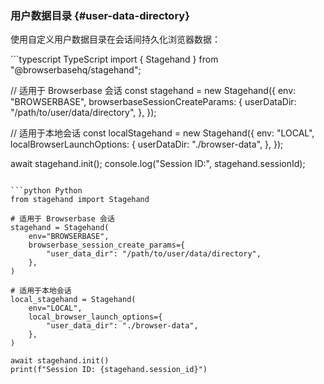 
### 用户数据目录 {#user-data-directory}

使用自定义用户数据目录在会话间持久化浏览器数据：

<CodeGroup>
  ```typescript TypeScript
  import { Stagehand } from "@browserbasehq/stagehand";

  // 适用于 Browserbase 会话
  const stagehand = new Stagehand({
    env: "BROWSERBASE",
    browserbaseSessionCreateParams: {
      userDataDir: "/path/to/user/data/directory",
    },
  });

  // 适用于本地会话
  const localStagehand = new Stagehand({
    env: "LOCAL",
    localBrowserLaunchOptions: {
      userDataDir: "./browser-data",
    },
  });

  await stagehand.init();
  console.log("Session ID:", stagehand.sessionId);
  ```

  ```python Python
  from stagehand import Stagehand

  # 适用于 Browserbase 会话
  stagehand = Stagehand(
      env="BROWSERBASE",
      browserbase_session_create_params={
          "user_data_dir": "/path/to/user/data/directory",
      },
  )

  # 适用于本地会话
  local_stagehand = Stagehand(
      env="LOCAL",
      local_browser_launch_options={
          "user_data_dir": "./browser-data",
      },
  )

  await stagehand.init()
  print(f"Session ID: {stagehand.session_id}")
  ```
</CodeGroup>